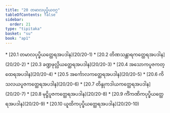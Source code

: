 ```yaml
---
title: "20 တမာလပုပ္ဖိယဝဂ္ဂ"
tableOfContents: false
sidebar:
  order: 21
type: "tipitaka"
basket: "su"
book: "ap1"
---
```



<DynamicBreadcrumb />



<TableOfContents book="ap1" section="20">
* [20.1 တမာလပုပ္ဖိယတ္ထေရအပဒါန](20/20-1)
* [20.2 တိဏသန္ထာရကတ္ထေရအပဒါန](20/20-2)
* [20.3 ခဏ္ဍဖုလ္လိယတ္ထေရအပဒါန](20/20-3)
* [20.4 အသောကပူဇကတ္ထေရအပဒါန](20/20-4)
* [20.5 အင်္ကောလကတ္ထေရအပဒါန](20/20-5)
* [20.6 ကိသလယပူဇကတ္ထေရအပဒါန](20/20-6)
* [20.7 တိန္ဒုကဒါယကတ္ထေရအပဒါန](20/20-7)
* [20.8 မုဋ္ဌိပူဇကတ္ထေရအပဒါန](20/20-8)
* [20.9 ကိံကဏိကပုပ္ဖိယတ္ထေရအပဒါန](20/20-9)
* [20.10 ယူထိကပုပ္ဖိယတ္ထေရအပဒါန](20/20-10)
</TableOfContents>